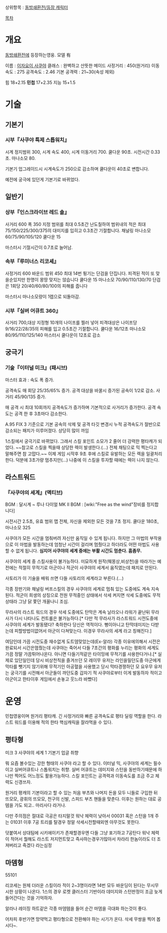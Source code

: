 상위항목 : [[동방쇄환전/등장 캐릭터]]

[[목차]]
= 개요 =

[[동방쇄환전]]에 등장하는영웅. 모델 有

이름 : [[이자요이 사쿠야]]
클래스 : 완벽하고 산뜻한 메이드
사정거리 : 450(원거리)
이동속도 : 275
공격속도 : 2.46
기본 공격력 : 21~30(속성 제외)

힘 18+2.15
'''민첩''' 17+2.35
지능 15+1.5

= 기술 =


== 기본기 ==
=== 시부『사쿠야 특제 스톱워치』 ===

시계 정지범위 300, 시계 속도 400, 시계 이동거리 700. 쿨다운 90초. 시전시간 0.33초. 마나소모 80. 


기본기 업그레이드시 시계속도가 250으로 감소하며 쿨다운이 40초로 변합니다.

예전에 궁극에 있던게 기본기로 바뀌었다.

== 일반기 ==

=== 상부『인스크라이브 레드 솔』 ===

사거리 600 폭 350
지정 범위를 최대 0.5초간 난도칠하여 범위내의 적은 최대 75/150/225/300/375의 대미지를 입히고 0.3초간 기절합니다.
채널링
마나소모 60/75/90/105/120
쿨다운 15

마스터시 기절시간이 0.7초로 늘어남.

=== 속부『루미너스 리코셰』 ===
사정거리 600 바운드 범위 450
최대 14번 튕기는 단검을 던집니다. 피격된 적이 또 맞을순있지만 한명이 몽땅 맞지는 않습니다
쿨다운 15
마나소모 70/90/110/130/70
단검은 1회당 20/40/60/80/100의 피해를 줍니다

마스터시 마나소모량이 1렙으로 되돌아감.

=== 시부『실버 어큐트 360』 ===
사거리 700,대상 지정형
10개의 나이프를 찔러 넣어 피격대상은 나이프당 9/16/22/28/35의 피해를 입고 0.5초간 기절합니다.
쿨다운 16/12초
마나소모 80/95/110/125/140
마스터시 쿨다운이 12초로 감소

== 궁극기 ==

=== 기술『이터널 미크』(패시브) ===
마스터 효과 : 속도 폭 증가.

공격속도 매 회당 25/35/65% 증가. 공격 대상을 바꿀시 증가된 공속이 1/2로 감소. 사거리 45/90/135 증가.

매 공격 시 최대 10회까지 공격속도가 증가하며 기본적으로 사거리가 증가한다. 공격 속도는 공격 한 후 3초마다 감소한다.

A.95 FIX 3 기준으로 기본 공속의 삭제 및 공격 타깃 변경시 누적 공격속도가 절반으로 감소되는 패치가 이루어졌다. 상당히 많이 까임

1스킬에서 궁극기로 바뀌었다. 그래서 스킬 포인트 소모가 2 줄어 더 강력한 평타캐가 되었다. ~~참고로 스킬을 찍을때 상당한 렉이 발생한다.(...) 전체 채팅으로 믹 찍는다고 말해주면 참 고맙다.~~ 이제 게임 시작후 9초 후에 스킬로 유발하는 모든 렉을 일괄처리한다. 덕분에 3초가량 멈추지만(...) 나중에 이 스킬을 투자할 때에는 렉이 나지 않는다. 


== 라스트워드 ==

=== 『사쿠야의 세계』(액티브) ===

BGM : 달시계 ~ 루나 다이얼
MK II BGM : [wiki:"Free as the wind"장비를 정지합니다]

시전시간 2.5초, 유효 범위 맵 전체, 자신을 제외한 모든 것을 7초 정지. 쿨다운 180초, 마나소모 325

사쿠야가 모든 시간을 멈춰버려 자신만 움직일 수 있게 됩니다. 하지만 그 마법의 부작용으로 이 마법을 발동하는데 엄청난 시간이 걸리며 멈췄다고 하더라도 어떤 마법도 사용할 수 없게 됩니다.
'''심지어 사쿠야의 세계 중에는 부활 시간도 멈춘다. 흠좀무.'''

사쿠야의 세계 중 스킬사용이 불가능하다. 미묘하게 원작(췌몽상,비상천)을 따라가는 예
전에는 적절히 무적기로 아군이나 적군이 사쿠야의 세계서 움직였는데 패치로 안된다.

사토리가 이 기술을 배워 쓰면 다들 사토리의 세계라고 부른다.(...)

각종 장판기와 채널링 버프스킬의 경우 사쿠야의 세계로 멈춰 있는 도중에도 계속 지속된다. 적군이 희생의 상징으로 전원 무적중인 상태에서 삭세 켜지면 삭세 도중에도 무적상태라 그냥 닭 쫓던 개꼴나니 조심.

무라사의 라스트 워드의 경우 삭세 도중에도 탄막은 계속 날라오나 라워가 끝난뒤 무라사가 다시 나타나도 컨트롤은 불가능하다.[* 다만 적 무라사가 라스트워드 시전도중에 사쿠야의 세계가 발동됐다? 축하한다 당신은 역적이다. 뻥이아니고 탄막데미지는 다받는데 피할방법이없어서 아군이 다쳐맞는다. 이경우 무라사의 세계 라고 칭해진다.]

여담인데 가끔 시전도중 재수없게 도트뎀맞았는데(Ex-알라) 각종 이유에의해서 시전은 완료되서 시간은멈췄는데 사쿠야는 죽어서 다들 7초간의 평화를 누리는 평화의 세계도 가끔 정말 가끔튀어나온다.
아니면 다들기적같은 타이밍에 무적기를 사용한다거나.[* 실제로 있던일인데 당시 비상천칙을 즐겨쓰던 모 레이무 유저는 라인을밀던도중 아군에게 막타를 뺏기지 않기위해 무적기인 아공혈을 사용했고 당시 막타경쟁하던 모 요우무 유저는 궁극기를 시전해서 아군들이 까던도중 갑자기 적 사쿠야로부터 이게 발동하자 적이고 아군이고 한타이후 게임에서 손놓고 웃느라 바빴다]


= 운영 =

민첩영웅이며 원거리 평타캐. 긴 사정거리와 빠른 공격속도로 평타 딜링 역할을 한다. 라스트 워드를 이용해 적의 한타 핵심캐릭을 잘라먹을 수 있다.

== 평타형 ==

미크 3 사쿠야의 세계 1 기본기 업글 취향

뭐 요즘 볼수있는 강한 형태의 사쿠야 라고 할 수 있다. 이터널 믹,  사쿠야의 세계는 필수이고 실버어큐트나 스톱워치는 취향. 실버 어큐트는  데미지와 스턴을 동반하기때문에 하나만 찍어도 어느정도 활용가능하다. 스킬 포인트는 공격력과 이동속도를 조금 주고 체력도 신경쓰자.

원거리 평캐의 기본이라고 할 수 있는 처음 부츠와 나머지 돈을 모두 니들로 구입한 뒤 뜨모모, 광휘의 뜨모모, 천구의 신발, 스피드 부츠 핸들을 맞춘다. 이후는 원하는 대로 공템을 가도 되고.. 마리사다 라거나.

다만 주의점은 절대로 극공은 타지말것 워낙 체력이 낮아서 00031 혹은 스턴을 1개 주는 01031 이후 7공 트리를 탈경우 정말 삭세시전할때외엔 아무것도 못한다.

덧붙여서 상대팀에 시키에이키가 존재할경우엔 다들 그냥 포기하고 7공탄다
워낙 체력이 적어서 뭘해도 라스트 저지먼트맞고 즉사하는경우가많아서 차라리 한놈이라도 더 조져버리고 죽겠다 라는심정
 
== 마뎀형 ==

55101

리코세는 원체 더러운 스킬이라 적이 2~3명이라면 14번 모두 바운딩이 된다는 무시무시한 상황이 나온다.
1스의 경우 로켓 클러스터 기반이라 데미지와 스턴판정이 조금 늦게 들어간다는 것을 기억하자.

알라나 레이징 하트같은 각종 마뎀템을 들어 순간 마뎀을 극대화 하는것이 좋다.


어차피 후반가면 망약먹고 평타형으로 전환해야 하는 시기가 온다. 삭세 무쌍을 찍어 봅시다~.
